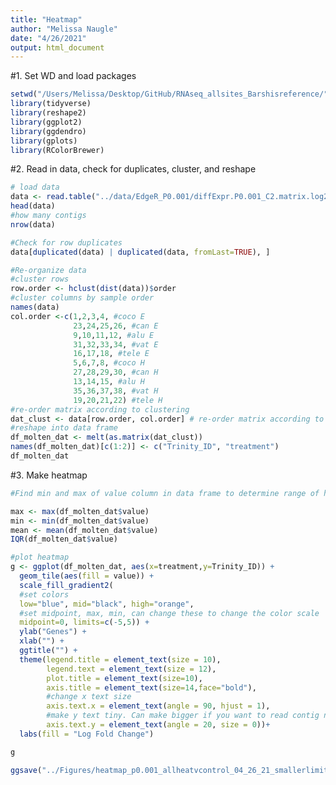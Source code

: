 ```yaml
---
title: "Heatmap"
author: "Melissa Naugle"
date: "4/26/2021"
output: html_document
---
```


#1. Set WD and load packages

```r
setwd("/Users/Melissa/Desktop/GitHub/RNAseq_allsites_Barshisreference/")
library(tidyverse) 
library(reshape2)  
library(ggplot2)   
library(ggdendro)
library(gplots)
library(RColorBrewer)
```

#2. Read in data, check for duplicates, cluster, and reshape 

```r
# load data
data <- read.table("../data/EdgeR_P0.001/diffExpr.P0.001_C2.matrix.log2.centered.dat", header=TRUE, sep = "\t")
head(data)
#how many contigs
nrow(data) 

#Check for row duplicates
data[duplicated(data) | duplicated(data, fromLast=TRUE), ]

#Re-organize data 
#cluster rows
row.order <- hclust(dist(data))$order 
#cluster columns by sample order 
names(data)
col.order <-c(1,2,3,4, #coco E
              23,24,25,26, #can E
              9,10,11,12, #alu E
              31,32,33,34, #vat E
              16,17,18, #tele E
              5,6,7,8, #coco H
              27,28,29,30, #can H
              13,14,15, #alu H
              35,36,37,38, #vat H
              19,20,21,22) #tele H
#re-order matrix according to clustering
dat_clust <- data[row.order, col.order] # re-order matrix according to clustering
#reshape into data frame
df_molten_dat <- melt(as.matrix(dat_clust)) 
names(df_molten_dat)[c(1:2)] <- c("Trinity_ID", "treatment")
df_molten_dat
```

#3. Make heatmap

```r
#Find min and max of value column in data frame to determine range of heatmap

max <- max(df_molten_dat$value)
min <- min(df_molten_dat$value)
mean <- mean(df_molten_dat$value)
IQR(df_molten_dat$value)

#plot heatmap
g <- ggplot(df_molten_dat, aes(x=treatment,y=Trinity_ID)) +
  geom_tile(aes(fill = value)) +
  scale_fill_gradient2(
  #set colors
  low="blue", mid="black", high="orange", 
  #set midpoint, max, min, can change these to change the color scale
  midpoint=0, limits=c(-5,5)) + 
  ylab("Genes") +
  xlab("") +
  ggtitle("") +
  theme(legend.title = element_text(size = 10),
        legend.text = element_text(size = 12),
        plot.title = element_text(size=10),
        axis.title = element_text(size=14,face="bold"),
        #change x text size
        axis.text.x = element_text(angle = 90, hjust = 1),
        #make y text tiny. Can make bigger if you want to read contig names
        axis.text.y = element_text(angle = 20, size = 0))+
  labs(fill = "Log Fold Change")

g

ggsave("../Figures/heatmap_p0.001_allheatvcontrol_04_26_21_smallerlimits.png",plot=g)
```
